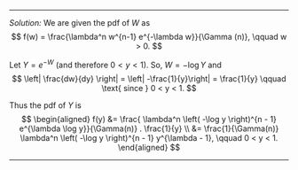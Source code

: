 
***
*Solution:*
We are given the pdf of $W$ as
		$$
			f(w) = \frac{\lambda^n w^{n-1} e^{-\lambda w}}{\Gamma (n)}, \qquad w > 0.
		$$
		
Let $Y = e^{-W}$ (and therefore $0 < y < 1$). So, $W = - \log Y$ and
		$$
		\left| \frac{dw}{dy} \right| = \left| -\frac{1}{y}\right| = \frac{1}{y} \qquad \text{ since } 0 < y < 1.
		$$
		
Thus the pdf of $Y$ is
$$
		\begin{aligned}
			f(y) &= \frac{ \lambda^n \left( -\log y \right)^{n - 1} e^{\lambda \log y}}{\Gamma(n)} . \frac{1}{y} \\
			&= \frac{1}{\Gamma(n)} \lambda^n \left( -\log y \right)^{n - 1} y^{\lambda - 1}, \qquad 0 < y < 1.
		\end{aligned}
$$

***
